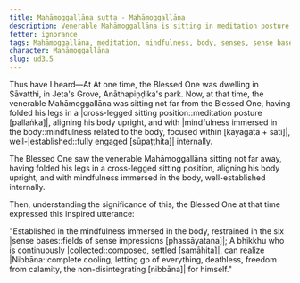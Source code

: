```yaml
---
title: Mahāmoggallāna sutta - Mahāmoggallāna
description: Venerable Mahāmoggallāna is sitting in meditation posture, aligning his body upright, and having set up mindfulness immersed in the body. The Blessed One sees this and expresses an inspired utterance.
fetter: ignorance
tags: Mahāmoggallāna, meditation, mindfulness, body, senses, sense bases, Nibbāna, ud, ud3
character: Mahāmoggallāna
slug: ud3.5
---
```


Thus have I heard—At At one time, the Blessed One was dwelling in Sāvatthi, in Jeta's Grove, Anāthapiṇḍika's park. Now, at that time, the venerable Mahāmoggallāna was sitting not far from the Blessed One, having folded his legs in a |cross-legged sitting position::meditation posture [pallaṅka]|, aligning his body upright, and with |mindfulness immersed in the body::mindfulness related to the body, focused within [kāyagata + sati]|, well-|established::fully engaged [sūpaṭṭhita]| internally.

The Blessed One saw the venerable Mahāmoggallāna sitting not far away, having folded his legs in a cross-legged sitting position, aligning his body upright, and with mindfulness immersed in the body, well-established internally.

Then, understanding the significance of this, the Blessed One at that time expressed this inspired utterance:

"Established in the mindfulness immersed in the body,
restrained in the six |sense bases::fields of sense impressions [phassāyatana]|;
A bhikkhu who is continuously |collected::composed, settled [samāhita]|,
can realize |Nibbāna::complete cooling, letting go of everything, deathless, freedom from calamity, the non-disintegrating [nibbāna]| for himself."